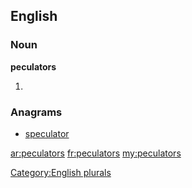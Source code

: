 ==English==

===Noun===
'''peculators'''

# {{plural of|[[peculator]]}}

===Anagrams===
* [[speculator#English|speculator]]

[[Category:English plurals]]

[[ar:peculators]]
[[fr:peculators]]
[[my:peculators]]